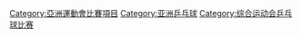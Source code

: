 [[Category:亞洲運動會比賽項目|Category:亞洲運動會比賽項目]]
[[Category:亚洲乒乓球|Category:亚洲乒乓球]]
[[Category:综合运动会乒乓球比赛|Category:综合运动会乒乓球比赛]]